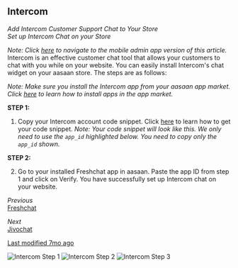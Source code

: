 ## Intercom

*Add Intercom Customer Support Chat to Your Store*  
*Set up Intercom Chat on your Store*

*Note: Click [here](#) to navigate to the mobile admin app version of this article.*  
Intercom is an effective customer chat tool that allows your customers to chat with you while on your website. You can easily install Intercom's chat widget on your aasaan store. The steps are as follows:

*Note: Make sure you install the Intercom app from your aasaan app market. Click [here](#) to learn how to install apps in the app market.*

**STEP 1:**

1. Copy your Intercom account code snippet. Click [here](#) to learn how to get your code snippet.
   *Note: Your code snippet will look like this. We only need to use the `app_id` highlighted below.
   You need to copy only the `app_id` shown.*

**STEP 2:**

2. Go to your installed Freshchat app in aasaan. Paste the app ID from step 1 and click on Verify.
   You have successfully set up Intercom chat on your website.

*Previous*  
[Freshchat](#)

*Next*  
[Jivochat](#)

[Last modified 7mo ago](#)

![Intercom Step 1](https://cdn.aasaan.app/docs/intercom/intercom_1.png)
![Intercom Step 2](https://cdn.aasaan.app/docs/intercom/intercom_2.png)
![Intercom Step 3](https://cdn.aasaan.app/docs/intercom/intercom_3.png)

